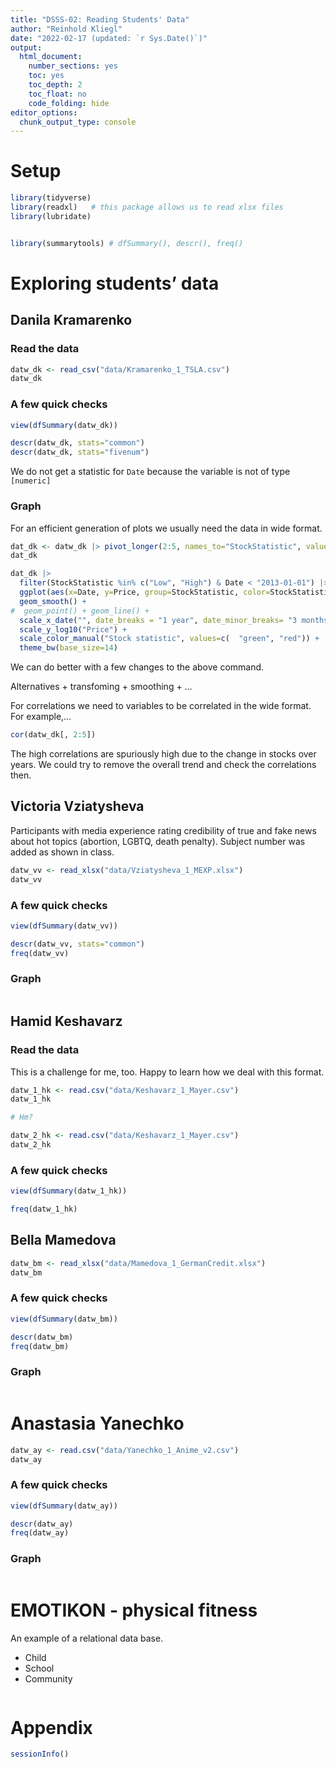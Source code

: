 ```yaml
---
title: "DSSS-02: Reading Students' Data"
author: "Reinhold Kliegl"
date: "2022-02-17 (updated: `r Sys.Date()`)"
output:
  html_document:
    number_sections: yes
    toc: yes
    toc_depth: 2
    toc_float: no
    code_folding: hide
editor_options: 
  chunk_output_type: console
---
```


# Setup

```r
library(tidyverse)
library(readxl)   # this package allows us to read xlsx files
library(lubridate)


library(summarytools) # dfSummary(), descr(), freq()
```

# Exploring students' data

## Danila Kramarenko

### Read the data

```r
datw_dk <- read_csv("data/Kramarenko_1_TSLA.csv")
datw_dk
```

### A few quick checks

```r
view(dfSummary(datw_dk))

descr(datw_dk, stats="common")  
descr(datw_dk, stats="fivenum") 
```

We do not get a statistic for `Date` because the variable is not of type `[numeric]`

### Graph

For an efficient generation of plots we usually need the data in wide format.

```r
dat_dk <- datw_dk |> pivot_longer(2:5, names_to="StockStatistic", values_to="Price")
dat_dk

dat_dk |> 
  filter(StockStatistic %in% c("Low", "High") & Date < "2013-01-01") |> 
  ggplot(aes(x=Date, y=Price, group=StockStatistic, color=StockStatistic)) +
  geom_smooth() +
#  geom_point() + geom_line() +
  scale_x_date("", date_breaks = "1 year", date_minor_breaks= "3 months", date_labels= "%Y-%m") +
  scale_y_log10("Price") +
  scale_color_manual("Stock statistic", values=c(  "green", "red")) +
  theme_bw(base_size=14)
```

We can do better with a few changes to the above command.

Alternatives
  + transfoming
  + smoothing
  + ...
  
  
For correlations we need to variables to be correlated in the wide format. For example,...  
    
```r
cor(datw_dk[, 2:5])
```

The high correlations are spuriously high due to the change in stocks over years. We could try to remove the overall trend and check the correlations then.

## Victoria Vziatysheva

Participants with media experience rating credibility of true and fake news about hot topics (abortion, LGBTQ, death penalty). Subject number was added as shown in class.


```r
datw_vv <- read_xlsx("data/Vziatysheva_1_MEXP.xlsx")
datw_vv
```

### A few quick checks

```r
view(dfSummary(datw_vv))

descr(datw_vv, stats="common")  
freq(datw_vv)
```

### Graph

```r

```


## Hamid Keshavarz

### Read the data

This is a challenge for me, too. Happy to learn how we deal with this format.

```r
datw_1_hk <- read.csv("data/Keshavarz_1_Mayer.csv")
datw_1_hk

# Hm?

datw_2_hk <- read.csv("data/Keshavarz_1_Mayer.csv")
datw_2_hk
```

### A few quick checks

```r
view(dfSummary(datw_1_hk))

freq(datw_1_hk)
```

## Bella Mamedova

```r
datw_bm <- read_xlsx("data/Mamedova_1_GermanCredit.xlsx") 
datw_bm
```

### A few quick checks

```r
view(dfSummary(datw_bm))

descr(datw_bm)  
freq(datw_bm)
```

### Graph

```r

```

# Anastasia Yanechko

```r
datw_ay <- read.csv("data/Yanechko_1_Anime_v2.csv")
datw_ay
```

### A few quick checks

```r
view(dfSummary(datw_ay))

descr(datw_ay)  
freq(datw_ay)
```

### Graph

```r

```

# EMOTIKON - physical fitness 

An example of a relational data base. 

+ Child
+ School
+ Community

```r



```

# Appendix

```r
sessionInfo()
```

